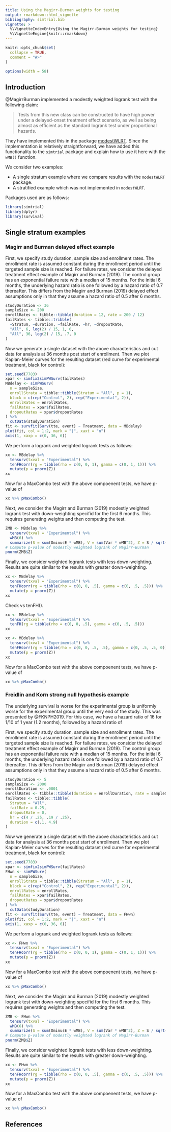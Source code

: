 ```yaml
---
title: Using the Magirr-Burman weights for testing
output: rmarkdown::html_vignette
bibliography: simtrial.bib
vignette: >
  %\VignetteIndexEntry{Using the Magirr-Burman weights for testing}
  %\VignetteEngine{knitr::rmarkdown} 
---
```


```r
knitr::opts_chunk$set(
  collapse = TRUE,
  comment = "#>"
)

options(width = 58)
```

## Introduction

@MagirrBurman implemented a modestly weighted logrank test with the following claim:

> Tests from this new class can be constructed to have high power under a
> delayed-onset treatment effect scenario, as well as being almost as efficient
> as the standard logrank test under proportional hazards.

They have implemented this in the package [modestWLRT](https://github.com/dominicmagirr/modestWLRT).
Since the implementation is relatively straightforward, we have added this functionality to the `simtrial` package and explain how to use it here with the `wMB()` function.

We consider two examples:

- A single stratum example where we compare results with the `modestWLRT` package.
- A stratified example which was not implemented in `modestWLRT`.

Packages used are as follows:

```r
library(simtrial)
library(dplyr)
library(survival)
```

## Single stratum examples

### Magirr and Burman delayed effect example

First, we specify study duration, sample size and enrollment rates. The enrollment rate is assumed constant during the enrollment period until the targeted sample size is reached.
For failure rates, we consider the delayed treatment effect example of Magirr and Burman (2019).
The control group has an exponential failure rate with a median of 15 months. 
For the initial 6 months, the underlying hazard ratio is one followed by a hazard ratio of 0.7 thereafter.
This differs from the Magirr and Burman (2019) delayed effect assumptions only in that they assume a hazard ratio of 0.5 after 6 months.

```r
studyDuration <- 36
sampleSize <- 200
enrollRates <- tibble::tibble(duration = 12, rate = 200 / 12)
failRates <- tibble::tribble(
  ~Stratum, ~duration, ~failRate, ~hr, ~dropoutRate,
  "All", 6, log(2) / 15, 1, 0,
  "All", 36, log(2) / 15, .7, 0
)
```

Now we generate a single dataset with the above characteristics and cut data for analysis at 36 months post start of enrollment.
Then we plot Kaplan-Meier curves for the resulting dataset (red curve for experimental treatment, black for control):

```r
set.seed(7783)
xpar <- simfix2simPWSurv(failRates)
MBdelay <- simPWSurv(
  n = sampleSize,
  enrollStrata = tibble::tibble(Stratum = "All", p = 1),
  block = c(rep("Control", 2), rep("Experimental", 2)),
  enrollRates = enrollRates,
  failRates = xpar$failRates,
  dropoutRates = xpar$dropoutRates
) %>%
  cutData(studyDuration)
fit <- survfit(Surv(tte, event) ~ Treatment, data = MBdelay)
plot(fit, col = 1:2, mark = "|", xaxt = "n")
axis(1, xaxp = c(0, 36, 6))
```

We perform a logrank and weighted logrank tests as follows:

```r
xx <- MBdelay %>%
  tensurv(txval = "Experimental") %>%
  tenFHcorr(rg = tibble(rho = c(0, 0, 1), gamma = c(0, 1, 1))) %>%
  mutate(p = pnorm(Z))
xx
```

Now for a MaxCombo test with the above compoenent tests, we have  p-value of

```r
xx %>% pMaxCombo()
```

Next, we consider the Magirr and Burman (2019) modestly weighted logrank test with down-weighting specifid for the first 6 months.
This requires generating weights and then computing the test.

```r
ZMB <- MBdelay %>%
  tensurv(txval = "Experimental") %>%
  wMB(6) %>%
  summarize(S = sum(OminusE * wMB), V = sum(Var * wMB^2), Z = S / sqrt(V))
# Compute p-value of modestly weighted logrank of Magirr-Burman
pnorm(ZMB$Z)
```

Finally, we consider weighted logrank tests with less down-weighting.
Results are quite similar to the results with greater down-weighting.

```r
xx <- MBdelay %>%
  tensurv(txval = "Experimental") %>%
  tenFHcorr(rg = tibble(rho = c(0, 0, .5), gamma = c(0, .5, .5))) %>%
  mutate(p = pnorm(Z))
xx
```

Check vs tenFH().

```r
xx <- MBdelay %>%
  tensurv(txval = "Experimental") %>%
  tenFH(rg = tibble(rho = c(0, 0, .5), gamma = c(0, .5, .5)))
xx
```

```r
xx <- MBdelay %>%
  tensurv(txval = "Experimental") %>%
  tenFHcorr(rg = tibble(rho = c(0, 0, .5, .5), gamma = c(0, .5, .5, 0))) %>%
  mutate(p = pnorm(Z))
xx
```

Now for a MaxCombo test with the above compoenent tests, we have  p-value of

```r
xx %>% pMaxCombo()
```

### Freidlin and Korn strong null hypothesis example

The underlying survival is worse for the experimental group is uniformly worse for the experimental group until the very end of the study.
This was presented by @FKNPH2019. For this case, we have a hazard ratio of 16 for 1/10 of 1 year (1.2 months), followed by a hazard ratio of 

First, we specify study duration, sample size and enrollment rates. The enrollment rate is assumed constant during the enrollment period until the targeted sample size is reached.
For failure rates, we consider the delayed treatment effect example of Magirr and Burman (2019).
The control group has an exponential failure rate with a median of 15 months. 
For the initial 6 months, the underlying hazard ratio is one followed by a hazard ratio of 0.7 thereafter.
This differs from the Magirr and Burman (2019) delayed effect assumptions only in that they assume a hazard ratio of 0.5 after 6 months.

```r
studyDuration <- 5
sampleSize <- 2000
enrollDuration <- .0001
enrollRates <- tibble::tibble(duration = enrollDuration, rate = sampleSize / enrollDuration)
failRates <- tibble::tibble(
  Stratum = "All",
  failRate = 0.25,
  dropoutRate = 0,
  hr = c(4 / .25, .19 / .25),
  duration = c(.1, 4.9)
)
```

Now we generate a single dataset with the above characteristics and cut data for analysis at 36 months post start of enrollment.
Then we plot Kaplan-Meier curves for the resulting dataset (red curve for experimental treatment, black for control):

```r
set.seed(7783)
xpar <- simfix2simPWSurv(failRates)
FHwn <- simPWSurv(
  n = sampleSize,
  enrollStrata = tibble::tibble(Stratum = "All", p = 1),
  block = c(rep("Control", 2), rep("Experimental", 2)),
  enrollRates = enrollRates,
  failRates = xpar$failRates,
  dropoutRates = xpar$dropoutRates
) %>%
  cutData(studyDuration)
fit <- survfit(Surv(tte, event) ~ Treatment, data = FHwn)
plot(fit, col = 1:2, mark = "|", xaxt = "n")
axis(1, xaxp = c(0, 36, 6))
```

We perform a logrank and weighted logrank tests as follows:

```r
xx <- FHwn %>%
  tensurv(txval = "Experimental") %>%
  tenFHcorr(rg = tibble(rho = c(0, 0, 1), gamma = c(0, 1, 1))) %>%
  mutate(p = pnorm(Z))
xx
```

Now for a MaxCombo test with the above compoenent tests, we have  p-value of

```r
xx %>% pMaxCombo()
```

Next, we consider the Magirr and Burman (2019) modestly weighted logrank test with down-weighting specifid for the first 6 months.
This requires generating weights and then computing the test.

```r
ZMB <- FHwn %>%
  tensurv(txval = "Experimental") %>%
  wMB(6) %>%
  summarize(S = sum(OminusE * wMB), V = sum(Var * wMB^2), Z = S / sqrt(V))
# Compute p-value of modestly weighted logrank of Magirr-Burman
pnorm(ZMB$Z)
```

Finally, we consider weighted logrank tests with less down-weighting.
Results are quite similar to the results with greater down-weighting.

```r
xx <- FHwn %>%
  tensurv(txval = "Experimental") %>%
  tenFHcorr(rg = tibble(rho = c(0, 0, .5), gamma = c(0, .5, .5))) %>%
  mutate(p = pnorm(Z))
xx
```

Now for a MaxCombo test with the above compoenent tests, we have  p-value of

```r
xx %>% pMaxCombo()
```

## References
